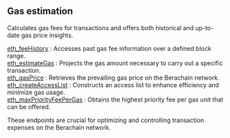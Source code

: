 
<Meta title="Berachain gas estimation info | dRPC" />

## Gas estimation

Calculates gas fees for transactions and offers both historical and up-to-date gas price insights.

[eth_feeHistory](/berachain-api/gasestimation/eth_feeHistory) : Accesses past gas fee information over a defined block range. \
[eth_estimateGas](/berachain-api/gasestimation/eth_estimateGas) : Projects the gas amount necessary to carry out a specific transaction. \
[eth_gasPrice](/berachain-api/gasestimation/eth_gasPrice) : Retrieves the prevailing gas price on the Berachain network. \
[eth_createAccessList](/berachain-api/gasestimation/eth_createAccessList) : Constructs an access list to enhance efficiency and minimize gas usage. \
[eth_maxPriorityFeePerGas](/berachain-api/gasestimation/eth_maxPriorityFeePerGas) : Obtains the highest priority fee per gas unit that can be offered.

These endpoints are crucial for optimizing and controlling transaction expenses on the Berachain network.

<Space h={16} />
<GetStarted />
